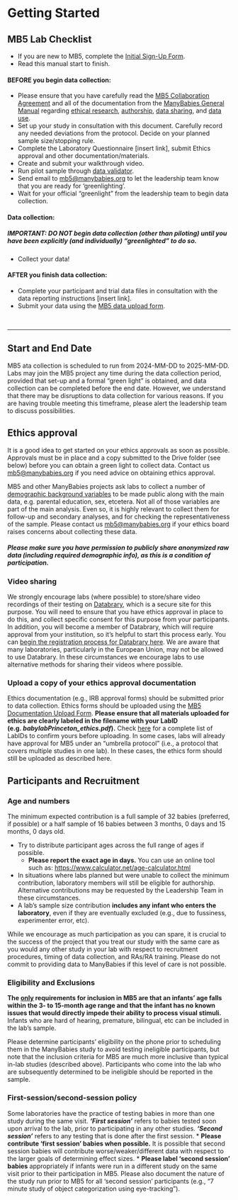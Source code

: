 # Getting Started

## MB5 Lab Checklist {-}

* If you are new to MB5, complete the [Initial Sign-Up Form](https://docs.google.com/forms/d/e/1FAIpQLSdJnP3KO_dCmj-jNPHs0XP2j3q66g1RI6L31dwhCzhwhoJeoA/viewform).
* Read this manual start to finish.

#### BEFORE you begin data collection: {-}

* Please ensure that you have carefully read the [MB5 Collaboration Agreement](https://docs.google.com/document/d/1vbTDmH6euda5pJN4uyds3zsnQ1DXrW9wpHogwC-5TSk/edit?usp=sharing) and all of the documentation from the [ManyBabies General Manual](https://docs.google.com/document/d/1dZ3sF2UcxvpkfOfKSKFeObTMZRbpUYloMUiPYtZy0ng/edit?usp=sharing) regarding [ethical research](https://docs.google.com/document/d/1dZ3sF2UcxvpkfOfKSKFeObTMZRbpUYloMUiPYtZy0ng/edit#heading=h.22i70rxou3ha), [authorship](https://docs.google.com/document/d/1dZ3sF2UcxvpkfOfKSKFeObTMZRbpUYloMUiPYtZy0ng/edit#heading=h.9ty2g48mpe0t), [data sharing](https://docs.google.com/document/d/1dZ3sF2UcxvpkfOfKSKFeObTMZRbpUYloMUiPYtZy0ng/edit#heading=h.aunbjkpwxhf3), and [data use](https://docs.google.com/document/d/1dZ3sF2UcxvpkfOfKSKFeObTMZRbpUYloMUiPYtZy0ng/edit#heading=h.6h67zsyeiveg). 
* Set up your study in consultation with this document. Carefully record any needed deviations from the protocol. Decide on your planned sample size/stopping rule.
* Complete the Laboratory Questionnaire [insert link], submit Ethics approval and other documentation/materials. 
* Create and submit your walkthrough video.
* Run pilot sample through [data validator](https://manybabies.org/validator/).
* Send email to [mb5@manybabies.org](mb5@manybabies.org) to let the leadership team know that you are ready for ‘greenlighting’. 
* Wait for your official “greenlight” from the leadership team to begin data collection.

#### Data collection: {-}

##### IMPORTANT: DO NOT begin data collection (other than piloting) until you have been explicitly (and individually) “greenlighted” to do so. {-}

* Collect your data! 

#### AFTER you finish data collection: {-}

* Complete your participant and trial data files in consultation with the data reporting instructions [insert link].
* Submit your data using the [MB5 data upload form](https://docs.google.com/forms/d/e/1FAIpQLSdFYk-gb4yjRYLjSTP1_BVaW-3vLkpJClLoY2BOGDGfIVE5ww/viewform?usp=sf_link).

<br>

***

## Start and End Date
MB5 ata collection is scheduled to run from 2024-MM-DD to 2025-MM-DD. Labs may join the MB5 project any time during the data collection period, provided that set-up and a formal “green light” is obtained, and data collection can be completed before the end date. However, we understand that there may be disruptions to data collection for various reasons. If you are having trouble meeting this timeframe, please alert the leadership team to discuss possibilities.  


## Ethics approval
It is a good idea to get started on your ethics approvals as soon as possible. Approvals must be in place and a copy submitted to the Drive folder (see below) before you can obtain a green light to collect data. Contact us [mb5@manybabies.org](mailto:mb5@manybabies.org) if you need advice on obtaining ethics approval. 

MB5 and other ManyBabies projects ask labs to collect a number of [demographic background variables](ADD LINK TO PARTICIPANTS SECTION) to be made public along with the main data, e.g. parental education, sex, etcetera. Not all of those variables are part of the main analysis. Even so, it is highly relevant to collect them for follow-up and secondary analyses, and for checking the representativeness of the sample. Please contact us [mb5@manybabies.org](mailto:mb5@manybabies.org) if your ethics board raises concerns about collecting these data. 

##### Please make sure you have permission to publicly share anonymized raw data (including required demographic info), as this is a condition of participation. {-}

### Video sharing 
We strongly encourage labs (where possible) to store/share video recordings of their testing on [Databrary](https://nyu.databrary.org/), which is a secure site for this purpose. You will need to ensure that you have ethics approval in place to do this, and collect specific consent for this purpose from your participants. In addition, you will become a member of Databrary, which will require approval from your institution, so it’s helpful to start this process early. You can [begin the registration process for Databrary here](https://nyu.databrary.org/user/register?page=create). We are aware that many laboratories, particularly in the European Union, may not be allowed to use Databrary. In these circumstances we encourage labs to use alternative methods for sharing their videos where possible.

### Upload a copy of your ethics approval documentation 
Ethics documentation (e.g., IRB approval forms) should be submitted prior to data collection. Ethics forms should be uploaded using the [MB5 Documentation Upload Form](https://docs.google.com/forms/d/e/1FAIpQLScTTmcQl1P1F4UWe95Jo7u5bken40AyAefXCYUJ9iYbnWaG8Q/viewform?usp=sf_link). **Please ensure that all materials uploaded for ethics are clearly labeled in the filename with your LabID (e.g. *babylabPrinceton_ethics.pdf*).** Check [here](https://manybabies.org/labids/) for a complete list of LabIDs to confirm yours before uploading. In some cases, labs will already have approval for MB5 under an “umbrella protocol” (i.e., a protocol that covers multiple studies in one lab). In these cases, the ethics form should still be uploaded as described here.


## Participants and Recruitment

### Age and numbers
The minimum expected contribution is a full sample of 32 babies (preferred, if possible) or a half sample of 16 babies between 3 months, 0 days and 15 months, 0 days old.

* Try to distribute participant ages across the full range of ages if possible.
    * **Please report the exact age in days.** You can use an online tool such as: [https://www.calculator.net/age-calculator.html](https://www.calculator.net/age-calculator.html)
* In situations where labs planned but were unable to collect the minimum contribution, laboratory members will still be eligible for authorship. Alternative contributions may be requested by the Leadership Team in these circumstances.
* A lab’s sample size contribution **includes any infant who enters the laboratory**, even if they are eventually excluded (e.g., due to fussiness, experimenter error, etc).

While we encourage as much participation as you can spare, it is crucial to the success of the project that you treat our study with the same care as you would any other study in your lab with respect to recruitment procedures, timing of data collection, and RAs/RA training. Please do not commit to providing data to ManyBabies if this level of care is not possible.

### Eligibility and Exclusions
**The <u>only</u> requirements for inclusion in MB5 are that an infants’ age falls within the 3- to 15-month age range and that the infant has no known issues that would directly impede their ability to process visual stimuli.** Infants who are hard of hearing, premature, bilingual, etc can be included in the lab’s sample.

Please determine participants’ eligibility on the phone prior to scheduling them in the ManyBabies study to avoid testing ineligible participants, but note that the inclusion criteria for MB5 are much more inclusive than typical in-lab studies (described above). Participants who come into the lab who are subsequently determined to be ineligible should be reported in the sample.

### First-session/second-session policy
Some laboratories have the practice of testing babies in more than one study during the same visit. ***‘First session’*** refers to babies tested soon upon arrival to the lab, prior to participating in any other studies. ***‘Second session’*** refers to any testing that is done after the first session. 
* **Please contribute ‘first session’ babies when possible.** It is possible that second session babies will contribute worse/weaker/different data with respect to the larger goals of determining effect sizes. 
* **Please label ‘second session’ babies** appropriately if infants were run in a different study on the same visit prior to their participation in MB5. Please also document the nature of the study run prior to MB5 for all ‘second session’ participants (e.g., “7 minute study of object categorization using eye-tracking”). 